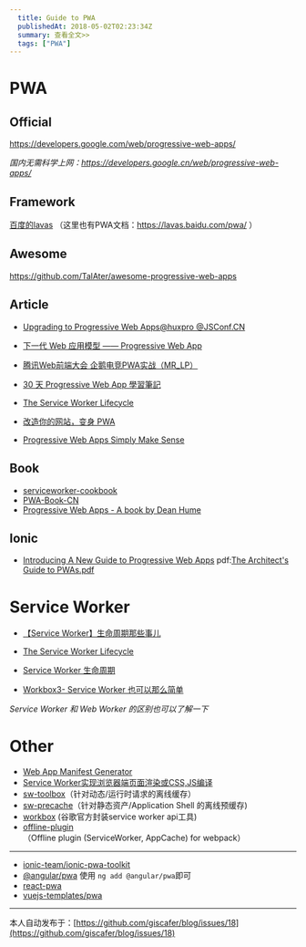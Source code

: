 ```yaml
---
  title: Guide to PWA
  publishedAt: 2018-05-02T02:23:34Z
  summary: 查看全文>>
  tags: ["PWA"]
---
```


# PWA
## Official
https://developers.google.com/web/progressive-web-apps/

_国内无需科学上网：https://developers.google.cn/web/progressive-web-apps/_

## Framework

[百度的lavas](https://lavas.baidu.com/demo) （这里也有PWA文档：https://lavas.baidu.com/pwa/ ）

##  Awesome

https://github.com/TalAter/awesome-progressive-web-apps

##  Article

- [Upgrading to Progressive Web Apps@huxpro @JSConf.CN ](https://huangxuan.me/jsconfcn2017/#/)

- [下一代 Web 应用模型 —— Progressive Web App](https://huangxuan.me/2017/02/09/nextgen-web-pwa/)
- [腾讯Web前端大会 企鹅电竞PWA实战（MR_LP）](https://blog.csdn.net/mr_lp/article/details/73823593)

- [30 天 Progressive Web App 學習筆記](https://ithelp.ithome.com.tw/users/20071512/ironman/1222)

- [The Service Worker Lifecycle](https://bitsofco.de/the-service-worker-lifecycle/)

- [改造你的网站，变身 PWA](https://segmentfault.com/a/1190000008880637)

- [Progressive Web Apps Simply Make Sense](https://cloudfour.com/thinks/progressive-web-apps-simply-make-sense/?utm_source=mobilewebweekly&utm_medium=email#fn-4857-1)

##  Book
- [serviceworker-cookbook](https://github.com/mozilla/serviceworker-cookbook)
- [PWA-Book-CN](https://github.com/SangKa/PWA-Book-CN)
- [Progressive Web Apps - A book by Dean Hume](https://github.com/deanhume/progressive-web-apps-book)

##  Ionic

- [Introducing A New Guide to Progressive Web Apps](https://blog.ionicframework.com/introducing-a-new-guide-to-progressive-web-apps/)
pdf:[The Architect's Guide to PWAs.pdf](https://github.com/giscafer/front-end-manual/files/1965765/The.Architect.s.Guide.to.PWAs.pdf)

# Service Worker 

- [【Service Worker】生命周期那些事儿](https://segmentfault.com/a/1190000007487049)

- [The Service Worker Lifecycle](https://bitsofco.de/the-service-worker-lifecycle/)

- [Service Worker 生命周期](https://lavas.baidu.com/pwa/offline-and-cache-loading/service-worker/service-worker-lifecycle)

- [Workbox3- Service Worker 也可以那么简单](https://zhuanlan.zhihu.com/p/41652314)

_Service Worker 和 Web Worker 的区别也可以了解一下_

# Other

- [ Web App Manifest Generator ](https://app-manifest.firebaseapp.com/)
- [Service Worker实现浏览器端页面渲染或CSS,JS编译](https://www.zhangxinxu.com/wordpress/2018/04/service-worker-client-online-html-css-complie/)
- [sw-toolbox](https://github.com/GoogleChromeLabs/sw-toolbox)（针对动态/运行时请求的离线缓存）
- [sw-precache](https://github.com/GoogleChromeLabs/sw-precache)（针对静态资产/Application Shell 的离线预缓存)
- [workbox](https://developers.google.cn/web/tools/workbox/) (谷歌官方封装service worker api工具)
- [offline-plugin](https://github.com/NekR/offline-plugin) （Offline plugin (ServiceWorker, AppCache) for webpack）
---

- [ionic-team/ionic-pwa-toolkit](https://github.com/ionic-team/ionic-pwa-toolkit)
- [@angular/pwa](https://blog.csdn.net/wf19930209/article/details/80213448) 使用 `ng add @angular/pwa`即可
- [react-pwa](https://github.com/Atyantik/react-pwa)
- [vuejs-templates/pwa](https://github.com/vuejs-templates/pwa)

---
本人自动发布于：[https://github.com/giscafer/blog/issues/18](https://github.com/giscafer/blog/issues/18)
